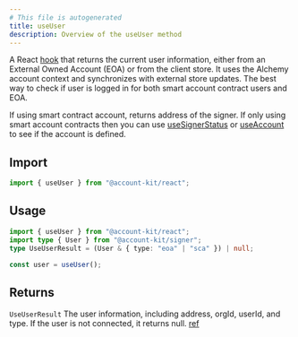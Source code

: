 ```yaml
---
# This file is autogenerated
title: useUser
description: Overview of the useUser method
---
```



A React [hook](https://github.com/alchemyplatform/aa-sdk/blob/main/account-kit/react/src/hooks/useUser.ts) that returns the current user information, either from an External Owned Account (EOA) or from the client store. It uses the Alchemy account context and synchronizes with external store updates.
The best way to check if user is logged in for both smart account contract users and EOA.

If using smart contract account, returns address of the signer. If only using smart account contracts then you can use [useSignerStatus](https://accountkit.alchemy.com/reference/account-kit/react/hooks/useSignerStatus#usesignerstatus) or [useAccount](https://accountkit.alchemy.com/reference/account-kit/react/hooks/useAccount#useaccount) to see if the account is defined.

## Import

```ts
import { useUser } from "@account-kit/react";
```

## Usage

```ts twoslash
import { useUser } from "@account-kit/react";
import type { User } from "@account-kit/signer";
type UseUserResult = (User & { type: "eoa" | "sca" }) | null;

const user = useUser();
```

## Returns

`UseUserResult`
The user information, including address, orgId, userId, and type. If the user is not connected, it returns null. [ref](https://github.com/alchemyplatform/aa-sdk/blob/main/account-kit/react/src/hooks/useUser.ts#L9)

